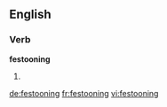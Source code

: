 ==English==

===Verb===
'''festooning'''

# {{present participle of|festoon}}

[[de:festooning]]
[[fr:festooning]]
[[vi:festooning]]